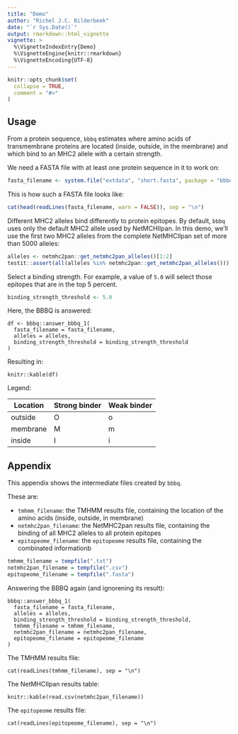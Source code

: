 ```yaml
---
title: "Demo"
author: "Richel J.C. Bilderbeek"
date: "`r Sys.Date()`"
output: rmarkdown::html_vignette
vignette: >
  %\VignetteIndexEntry{Demo}
  %\VignetteEngine{knitr::rmarkdown}
  %\VignetteEncoding{UTF-8}
---
```


```r
knitr::opts_chunk$set(
  collapse = TRUE,
  comment = "#>"
)
```

## Usage

From a protein sequence, `bbbq` estimates where amino acids of transmembrane proteins 
are located (inside, outside, in the membrane) and which bind to an MHC2
allele with a certain strength.

We need a FASTA file with at least one protein sequence in it to work on:

```r
fasta_filename <- system.file("extdata", "short.fasta", package = "bbbq")
```

This is how such a FASTA file looks like:

```r
cat(head(readLines(fasta_filename, warn = FALSE)), sep = "\n")
```

Different MHC2 alleles bind differently to protein epitopes. 
By default, `bbbq` uses only the default MHC2 allele used by NetMCHIIpan.
In this demo, we'll use the first two MHC2 alleles from the complete
NetMHCIIpan set of more than 5000 alleles:

```r
alleles <- netmhc2pan::get_netmhc2pan_alleles()[1:2]
testit::assert(all(alleles %in% netmhc2pan::get_netmhc2pan_alleles()))
```

Select a binding strength. For example, a value of `5.0` will select
those epitopes that are in the top 5 percent.

```r
binding_strength_threshold <- 5.0
```

Here, the BBBQ is answered:

```
df <- bbbq::answer_bbbq_1(
  fasta_filename = fasta_filename,
  alleles = alleles,
  binding_strength_threshold = binding_strength_threshold
)
```

Resulting in:

```
knitr::kable(df)
```

Legend:

Location|Strong binder|Weak binder
---|---|---
outside|O|o
membrane|M|m
inside|I|i

## Appendix

This appendix shows the intermediate files created by `bbbq`.

These are:

 * `tmhmm_filename`: the TMHMM results file, containing the location of the
   amino acids (inside, outside, in membrane)
 * `netmhc2pan_filename`: the NetMHC2pan results file, containing the
   binding of all MHC2 alleles to all protein epitopes
 * `epitopeome_filename`: the `epitopeome` results file, containing the
   combinated informationb

```r
tmhmm_filename = tempfile(".txt")
netmhc2pan_filename = tempfile(".csv")
epitopeome_filename = tempfile(".fasta")
```

Answering the BBBQ again (and ignorening its result):

```
bbbq::answer_bbbq_1(
  fasta_filename = fasta_filename,
  alleles = alleles,
  binding_strength_threshold = binding_strength_threshold,
  tmhmm_filename = tmhmm_filename,
  netmhc2pan_filename = netmhc2pan_filename,
  epitopeome_filename = epitopeome_filename
)
```

The TMHMM results file:

```
cat(readLines(tmhmm_filename), sep = "\n")
```

The NetMHCIIpan results table:

```
knitr::kable(read.csv(netmhc2pan_filename))
```

The `epitopeome` results file:

```
cat(readLines(epitopeome_filename), sep = "\n")
```
